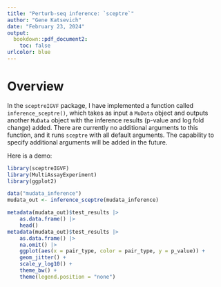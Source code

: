 ```yaml
---
title: "Perturb-seq inference: `sceptre`"
author: "Gene Katsevich"
date: "February 23, 2024"
output: 
  bookdown::pdf_document2:
    toc: false
urlcolor: blue
---
```


# Overview

In the `sceptreIGVF` package, I have implemented a function called `inference_sceptre()`, which takes as input a `MuData` object and outputs another `MuData` object with the inference results (p-value and log fold change) added. There are currently no additional arguments to this function, and it runs `sceptre` with all default arguments. The capability to specify additional arguments will be added in the future.

Here is a demo:

```r
library(sceptreIGVF)
library(MultiAssayExperiment)
library(ggplot2)
```

```r
data("mudata_inference")
mudata_out <- inference_sceptre(mudata_inference)
```

```r
metadata(mudata_out)$test_results |> 
    as.data.frame() |> 
    head()
metadata(mudata_out)$test_results |> 
    as.data.frame() |> 
    na.omit() |>
    ggplot(aes(x = pair_type, color = pair_type, y = p_value)) + 
    geom_jitter() + 
    scale_y_log10() + 
    theme_bw() +
    theme(legend.position = "none")
```
